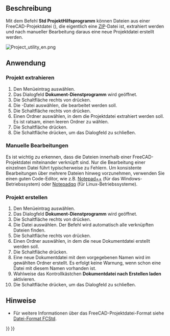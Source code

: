 <languages/>

{{Docnav/de
|[[Std_DependencyGraph/de|Std Abhängigkeitsdiagramm]]
|[[Std_TextDocument/de|TextDokument]]
|[[Std_Tools_Menu/de|Std Menü Werkzeuge]]
|IconL=
|IconR=Std_TextDocument.svg
|IconC=Freecad.svg
}}

{{GuiCommand/de
|Name=Std ProjectUtil
|Name/de=Std ProjektHilfsprogramm
|MenuLocation=Werkzeuge → Dokument-Dienstprogramm...
|Workbenches=Alle
}}

<span id="Description"></span>
==Beschreibung==

Mit dem Befehl '''Std ProjektHilfsprogramm'''  können Dateien aus einer FreeCAD-Projektdatei ({{FileName|*.FCStd}}), die eigentlich eine [https://en.wikipedia.org/wiki/Zip_(file_format) ZIP]-Datei ist, extrahiert werden und nach manueller Bearbeitung daraus eine neue Projektdatei erstellt werden.

[[Image:Project_utility_en.png]]
{{Caption|Das Dialogfeld Projekt-Hilfsprogramm}}

<span id="Usage"></span>
==Anwendung==

<span id="Extract_project"></span>
===Projekt extrahieren===

# Den Menüeintrag {{MenuCommand|Werkzeuge → [[Image:Std_ProjectUtil.svg|16px]] Dokument-Dienstprogramm...}} auswählen.
# Das Dialogfeld '''Dokument-Dienstprogramm''' wird geöffnet.
# Die Schaltfläche {{Button|...}} rechts von {{MenuCommand|Dokument entpacken → Quelle}} drücken.
# Die {{FileName|*.FCStd}}-Datei auswählen, die bearbeitet werden soll.
# Die Schaltfläche {{Button|...}} rechts von {{MenuCommand|Dokument entpacken → Zielort}} drücken.
# Einen Ordner auswählen, in dem die Projektdatei extrahiert werden soll. Es ist ratsam, einen leeren Ordner zu wählen.
# Die Schaltfläche {{Button|Entpacken}} drücken.
# Die Schaltfläche {{Button|Schließen}}  drücken, um das Dialogfeld zu schließen.

<span id="Manual_edits"></span>
===Manuelle Bearbeitungen===

Es ist wichtig zu erkennen, dass die Dateien innerhalb einer FreeCAD-Projektdatei miteinander verknüpft sind. Nur die Bearbeitung einer einzelnen Datei führt typischerweise zu Fehlern. Um konsistente Bearbeitungen über mehrere Dateien hinweg vorzunehmen, verwenden Sie einen guten Code-Editor, wie z.B. [https://notepad-plus-plus.org/ Notepad++] (für das Windows-Betriebssystem) oder [https://notepadqq.com/s/ Notepadqq] (für Linux-Betriebssysteme).

<span id="Create_project"></span>
===Projekt erstellen===

# Den Menüeintrag {{MenuCommand|Werkzeuge → [[Image:Std_ProjectUtil.svg|16px]] Dokument-Dienstprogramm...}} auswählen.
# Das Dialogfeld '''Dokument-Dienstprogramm''' wird geöffnet.
# Die Schaltfläche {{Button|...}} rechts von {{MenuCommand|Dokument erstellen→ Quelle}} drücken.
# Die Datei {{FileName|Document.xml}} auswählen. Der Befehl wird automatisch alle verknüpften Dateien finden.
# Die Schaltfläche {{Button|...}} rechts von {{MenuCommand|Dokument erstellen →Zielort}} drücken.
# Einen Ordner auswählen, in dem die neue Dokumentdatei erstellt werden soll.
# Die Schaltfläche {{Button|Erstellen}} drücken.
# Eine neue Dokumentdatei mit dem vorgegebenen Namen {{FileName|project.fcstd}} wird im gewählten Ordner erstellt. Es erfolgt keine Warnung, wenn schon eine Datei mit diesem Namen vorhanden ist.
# Wahlweise das Kontrollkästchen '''Dokumentdatei nach Erstellen laden''' aktivieren.
# Die Schaltfläche {{Button|Schließen}} drücken, um das Dialogfeld zu schließen.

<span id="Notes"></span>
==Hinweise==

* Für weitere Informationen über das FreeCAD-Projektdatei-Format siehe [[File_Format_FCStd/de|Datei-Format FCStd]].


{{Docnav/de
|[[Std_DependencyGraph/de|Std Abhängigkeitsdiagramm]]
|[[Std_TextDocument/de|TextDokument]]
|[[Std_Tools_Menu/de|Std Menü Werkzeuge]]
|IconL=
|IconR=Std_TextDocument.svg
|IconC=Freecad.svg
}}

{{Std_Base_navi{{#translation:}}}}
{{Userdocnavi{{#translation:}}}}